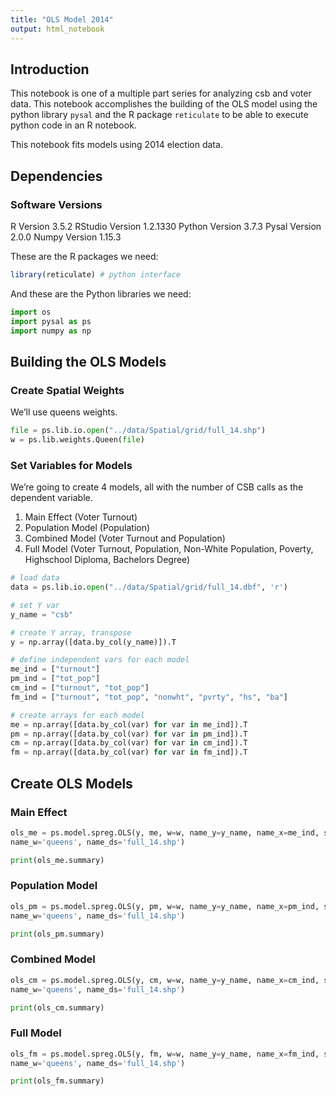 ```yaml
---
title: "OLS Model 2014"
output: html_notebook
---
```


## Introduction
This notebook is one of a multiple part series for analyzing csb and voter data. This notebook accomplishes the building of the OLS model using the python library `pysal` and the R package `reticulate` to be able to execute python code in an R notebook.

This notebook fits models using 2014 election data.

## Dependencies

### Software Versions
R Version 3.5.2
RStudio Version 1.2.1330
Python Version 3.7.3
Pysal Version 2.0.0
Numpy Version 1.15.3

These are the R packages we need:
```r
library(reticulate) # python interface
```

And these are the Python libraries we need:

```python
import os
import pysal as ps
import numpy as np
```

## Building the OLS Models
### Create Spatial Weights
We'll use queens weights.
```python
file = ps.lib.io.open("../data/Spatial/grid/full_14.shp")
w = ps.lib.weights.Queen(file)

```

### Set Variables for Models
We're going to create 4 models, all with the number of CSB calls as the dependent variable.

1. Main Effect (Voter Turnout)
2. Population Model (Population) 
3. Combined Model (Voter Turnout and Population)
4. Full Model (Voter Turnout, Population, Non-White Population, Poverty, Highschool Diploma, Bachelors Degree)

```python
# load data
data = ps.lib.io.open("../data/Spatial/grid/full_14.dbf", 'r')

# set Y var
y_name = "csb"

# create Y array, transpose
y = np.array([data.by_col(y_name)]).T 

# define independent vars for each model
me_ind = ["turnout"]
pm_ind = ["tot_pop"]
cm_ind = ["turnout", "tot_pop"]
fm_ind = ["turnout", "tot_pop", "nonwht", "pvrty", "hs", "ba"]

# create arrays for each model
me = np.array([data.by_col(var) for var in me_ind]).T
pm = np.array([data.by_col(var) for var in pm_ind]).T
cm = np.array([data.by_col(var) for var in cm_ind]).T
fm = np.array([data.by_col(var) for var in fm_ind]).T

```

## Create OLS Models
### Main Effect
```python
ols_me = ps.model.spreg.OLS(y, me, w=w, name_y=y_name, name_x=me_ind, spat_diag=True, moran=True,
name_w='queens', name_ds='full_14.shp')

print(ols_me.summary)
```

### Population Model
```python
ols_pm = ps.model.spreg.OLS(y, pm, w=w, name_y=y_name, name_x=pm_ind, spat_diag=True, moran=True,
name_w='queens', name_ds='full_14.shp')

print(ols_pm.summary)
```

### Combined Model
```python
ols_cm = ps.model.spreg.OLS(y, cm, w=w, name_y=y_name, name_x=cm_ind, spat_diag=True, moran=True,
name_w='queens', name_ds='full_14.shp')

print(ols_cm.summary)
```

### Full Model
```python
ols_fm = ps.model.spreg.OLS(y, fm, w=w, name_y=y_name, name_x=fm_ind, spat_diag=True, moran=True,
name_w='queens', name_ds='full_14.shp')

print(ols_fm.summary)
```
